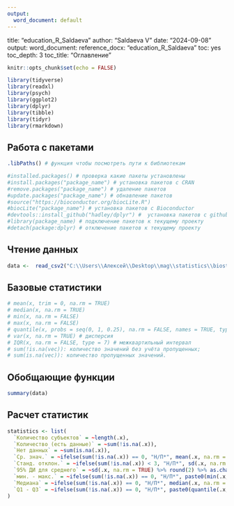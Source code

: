---
output:
  word_document: default
---
title: "education_R_Saldaeva"
author: "Saldaeva V"
date: "2024-09-08"
output:
  word_document:
    reference_docx: "education_R_Saldaeva"
    toc: yes
    toc_depth: 3
    toc_title: "Оглавление"


```{r setup, include=FALSE}
knitr::opts_chunk$set(echo = FALSE)

library(tidyverse)
library(readxl)
library(psych)
library(ggplot2)
library(dplyr)
library(tibble)
library(tidyr)
library(rmarkdown)
```
## Работа с пакетами

```{r pressure, echo=FALSE}
.libPaths() # функция чтобы посмотреть пути к библиотекам

```

```{r Packages}
#installed.packages() # проверка какие пакеты установлены
#install.packages("package_name") # установка пакетов с CRAN
#remove.packages("package_name") # удаление пакетов
#update.packages("package_name") # обнавление пакетов
#source("https://bioconductor.org/biocLite.R") 
#biocLite("package_name") # установка пакетов с Bioconductor
#devtools::install_github("hadley/dplyr") #  установка пакетов с github
#library(package_name) # подключениe пакетов к текущему проекту
#detach(package:dplyr) # отключение пакетов к текущему проекту
```
## Чтение данных
```{r data}
data <-  read_csv2("C:\\Users\\Алексей\\Desktop\\mag\\statistics\\biostatistics\\data_csv2.csv", skip = 0, n_max = Inf)
```

## Базовые статистики
```{r data}
# mean(x, trim = 0, na.rm = TRUE)
# median(x, na.rm = TRUE)
# min(x, na.rm = FALSE)
# max(x, na.rm = FALSE)
# quantile(x, probs = seq(0, 1, 0.25), na.rm = FALSE, names = TRUE, type = 7)
# var(x, na.rm = TRUE) # дисперсия
# IQR(x, na.rm = FALSE, type = 7) # межквартильный интервал
# sum(!is.na(vec)): количество значений без учёта пропущенных;
# sum(is.na(vec)): количество пропущенных значений.
```

## Обобщающие функции
```{r data}
summary(data)
```
## Расчет статистик
```{r data}
statistics <- list(
  `Количество субъектов` = ~length(.x),
  `Количество (есть данные)` = ~sum(!is.na(.x)),
  `Нет данных` = ~sum(is.na(.x)),
  `Ср. знач.` = ~ifelse(sum(!is.na(.x)) == 0, "Н/П*", mean(.x, na.rm = TRUE) %>% round(2) %>% as.character()),
  `Станд. отклон.` = ~ifelse(sum(!is.na(.x)) < 3, "Н/П*", sd(.x, na.rm = TRUE) %>% round(2) %>% as.character()),
  `95% ДИ для среднего` = ~sd(.x, na.rm = TRUE) %>% round(2) %>% as.character(),
  `мин. - макс.` = ~ifelse(sum(!is.na(.x)) == 0, "Н/П*", paste0(min(.x, na.rm = TRUE) %>% round(2), " - ", max(.x, na.rm = TRUE) %>% round(2))),
  `Медиана` = ~ifelse(sum(!is.na(.x)) == 0, "Н/П*", median(.x, na.rm = TRUE) %>% round(2) %>% as.character()),
  `Q1 - Q3` = ~ifelse(sum(!is.na(.x)) == 0, "Н/П*", paste0(quantile(.x, 0.25, na.rm = TRUE) %>% round(2), " - ", quantile(.x, 0.75, na.rm = TRUE) %>% round(2)))
)
```
